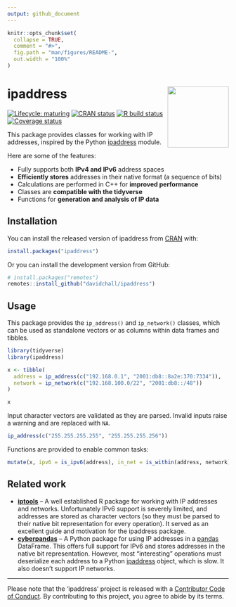 ```yaml
---
output: github_document
---
```


<!-- README.md is generated from README.Rmd. Please edit that file -->

```r
knitr::opts_chunk$set(
  collapse = TRUE,
  comment = "#>",
  fig.path = "man/figures/README-",
  out.width = "100%"
)
```

# ipaddress <a href='https://davidchall.github.io/ipaddress'><img src='man/figures/logo.png' align="right" height="139" /></a>

<!-- badges: start -->
[![Lifecycle: maturing](https://img.shields.io/badge/lifecycle-maturing-blue.svg)](https://www.tidyverse.org/lifecycle/#maturing)
[![CRAN status](https://www.r-pkg.org/badges/version/ipaddress)](https://CRAN.R-project.org/package=ipaddress)
[![R build status](https://github.com/davidchall/ipaddress/workflows/R-CMD-check/badge.svg)](https://github.com/davidchall/ipaddress/actions)
[![Coverage status](https://codecov.io/gh/davidchall/ipaddress/branch/master/graph/badge.svg)](https://codecov.io/gh/davidchall/ipaddress?branch=master)
<!-- badges: end -->

This package provides classes for working with IP addresses, inspired by the Python [ipaddress](https://docs.python.org/library/ipaddress.html) module.

Here are some of the features:

* Fully supports both **IPv4 and IPv6** address spaces
* **Efficiently stores** addresses in their native format (a sequence of bits)
* Calculations are performed in C++ for **improved performance**
* Classes are **compatible with the tidyverse**
* Functions for **generation and analysis of IP data**


## Installation

You can install the released version of ipaddress from [CRAN](https://CRAN.R-project.org) with:

``` r
install.packages("ipaddress")
```

Or you can install the development version from GitHub:

``` r
# install.packages("remotes")
remotes::install_github("davidchall/ipaddress")
```


## Usage

This package provides the `ip_address()` and `ip_network()` classes, which can be used as standalone vectors or as columns within data frames and tibbles.

```r
library(tidyverse)
library(ipaddress)

x <- tibble(
  address = ip_address(c("192.168.0.1", "2001:db8::8a2e:370:7334")),
  network = ip_network(c("192.168.100.0/22", "2001:db8::/48"))
)

x
```

Input character vectors are validated as they are parsed.
Invalid inputs raise a warning and are replaced with `NA`.

```r
ip_address(c("255.255.255.255", "255.255.255.256"))
```

Functions are provided to enable common tasks:

```r
mutate(x, ipv6 = is_ipv6(address), in_net = is_within(address, network))
```


## Related work

* [**iptools**](https://hrbrmstr.github.io/iptools/) --  A well established R package for working with IP addresses and networks. Unfortunately IPv6 support is severely limited, and addresses are stored as character vectors (so they must be parsed to their native bit representation for every operation). It served as an excellent guide and motivation for the ipaddress package.
* [**cyberpandas**](https://cyberpandas.readthedocs.io) -- A Python package for using IP addresses in a [pandas](https://pandas.pydata.org) DataFrame. This offers full support for IPv6 and stores addresses in the native bit representation. However, most "interesting" operations must deserialize each address to a Python [ipaddress](https://docs.python.org/library/ipaddress.html) object, which is slow. It also doesn't support IP networks.

---

Please note that the 'ipaddress' project is released with a
[Contributor Code of Conduct](https://davidchall.github.io/ipaddress/CODE_OF_CONDUCT.html).
By contributing to this project, you agree to abide by its terms.
